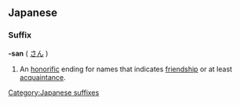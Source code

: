 ==Japanese==
===Suffix===
'''-san''' ( [[さん]] )
#An [[honorific]] ending for names that indicates [[friendship]] or at least [[acquaintance]].
[[Category:Japanese suffixes]]
